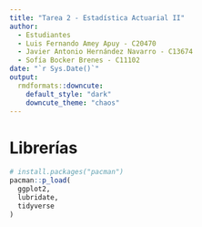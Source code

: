 ```yaml
---
title: "Tarea 2 - Estadística Actuarial II"
author: 
  - Estudiantes
  - Luis Fernando Amey Apuy - C20470
  - Javier Antonio Hernández Navarro - C13674
  - Sofía Bocker Brenes - C11102
date: "`r Sys.Date()`"
output: 
  rmdformats::downcute:
    default_style: "dark"
    downcute_theme: "chaos"
---
```


# Librerías

```r
# install.packages("pacman")
pacman::p_load(
  ggplot2, 
  lubridate,
  tidyverse
)
```